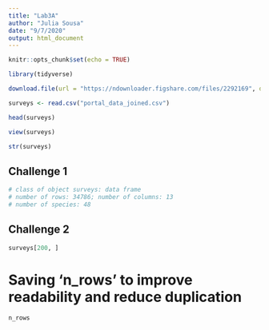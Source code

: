 ```yaml
---
title: "Lab3A"
author: "Julia Sousa"
date: "9/7/2020"
output: html_document
---
```


```r
knitr::opts_chunk$set(echo = TRUE)
```

```r

library(tidyverse)

```


```r

download.file(url = "https://ndownloader.figshare.com/files/2292169", destfile = "portal_data_joined.csv")

```


```r

surveys <- read.csv("portal_data_joined.csv")

```


```r
head(surveys)
```

```r
view(surveys)
```

```r

str(surveys)

```



## Challenge 1

```r

# class of object surveys: data frame
# number of rows: 34786; number of columns: 13
# number of species: 48

```



## Challenge 2

```r

surveys[200, ]

```


# Saving 'n_rows' to improve readability and reduce duplication
```r

n_rows

```





